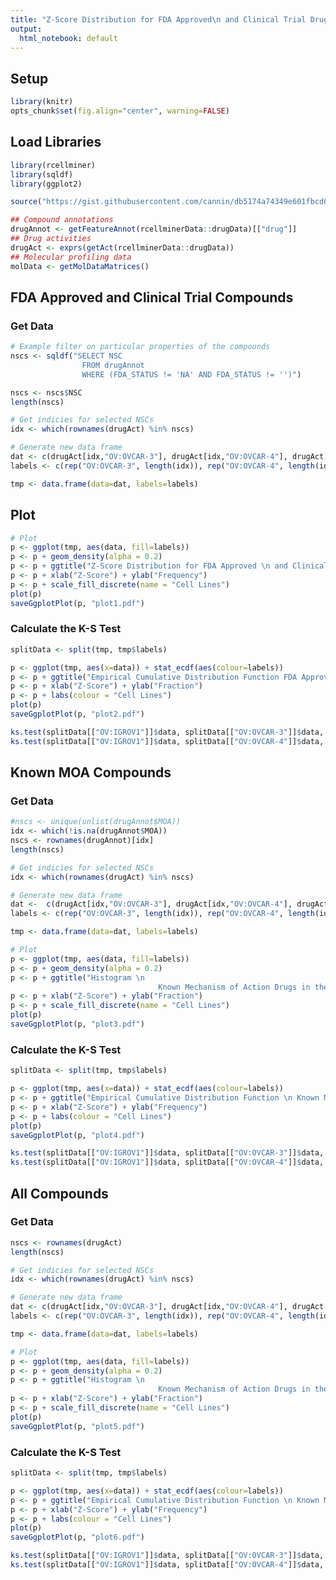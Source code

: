 ```yaml
---
title: "Z-Score Distribution for FDA Approved\n and Clinical Trial Drugs in the NCI-60"
output:
  html_notebook: default
---
```


## Setup 
```r
library(knitr)
opts_chunk$set(fig.align="center", warning=FALSE) 
```

## Load Libraries
```r
library(rcellminer)
library(sqldf)
library(ggplot2)

source("https://gist.githubusercontent.com/cannin/db5174a74349e601fbcd662f1fa2951f/raw/93fc0938fb175ffa484e7d08c254122b6eac2021/saveGgplotPlot.R")

## Compound annotations
drugAnnot <- getFeatureAnnot(rcellminerData::drugData)[["drug"]]
## Drug activities 
drugAct <- exprs(getAct(rcellminerData::drugData))
## Molecular profiling data
molData <- getMolDataMatrices()
```

## FDA Approved and Clinical Trial Compounds
### Get Data
```r
# Example filter on particular properties of the compounds
nscs <- sqldf("SELECT NSC
                FROM drugAnnot 
                WHERE (FDA_STATUS != 'NA' AND FDA_STATUS != '')")

nscs <- nscs$NSC
length(nscs)

# Get indicies for selected NSCs
idx <- which(rownames(drugAct) %in% nscs)

# Generate new data frame
dat <- c(drugAct[idx,"OV:OVCAR-3"], drugAct[idx,"OV:OVCAR-4"], drugAct[idx,"OV:IGROV1"])
labels <- c(rep("OV:OVCAR-3", length(idx)), rep("OV:OVCAR-4", length(idx)), rep("OV:IGROV1", length(idx)))

tmp <- data.frame(data=dat, labels=labels) 
```

## Plot

```r
# Plot
p <- ggplot(tmp, aes(data, fill=labels)) 
p <- p + geom_density(alpha = 0.2)
p <- p + ggtitle("Z-Score Distribution for FDA Approved \n and Clinical Trial Drugs in the NCI-60")
p <- p + xlab("Z-Score") + ylab("Frequency")   
p <- p + scale_fill_discrete(name = "Cell Lines")
plot(p) 
saveGgplotPlot(p, "plot1.pdf")
```

### Calculate the K-S Test 
```r
splitData <- split(tmp, tmp$labels)

p <- ggplot(tmp, aes(x=data)) + stat_ecdf(aes(colour=labels))
p <- p + ggtitle("Empirical Cumulative Distribution Function FDA Approved \n and Clinical Trial Drugs in the NCI-60")
p <- p + xlab("Z-Score") + ylab("Fraction")
p <- p + labs(colour = "Cell Lines")
plot(p)
saveGgplotPlot(p, "plot2.pdf")

ks.test(splitData[["OV:IGROV1"]]$data, splitData[["OV:OVCAR-3"]]$data, alternative="two.sided")
ks.test(splitData[["OV:IGROV1"]]$data, splitData[["OV:OVCAR-4"]]$data, alternative="two.sided")
```

## Known MOA Compounds
### Get Data
```r
#nscs <- unique(unlist(drugAnnot$MOA))
idx <- which(!is.na(drugAnnot$MOA))
nscs <- rownames(drugAnnot)[idx]
length(nscs)

# Get indicies for selected NSCs
idx <- which(rownames(drugAct) %in% nscs)

# Generate new data frame
dat <-  c(drugAct[idx,"OV:OVCAR-3"], drugAct[idx,"OV:OVCAR-4"], drugAct[idx,"OV:IGROV1"])
labels <- c(rep("OV:OVCAR-3", length(idx)), rep("OV:OVCAR-4", length(idx)), rep("OV:IGROV1", length(idx)))

tmp <- data.frame(data=dat, labels=labels) 
```

```r
# Plot
p <- ggplot(tmp, aes(data, fill=labels)) 
p <- p + geom_density(alpha = 0.2)
p <- p + ggtitle("Histogram \n
								 Known Mechanism of Action Drugs in the NCI-60")
p <- p + xlab("Z-Score") + ylab("Fraction")
p <- p + scale_fill_discrete(name = "Cell Lines")
plot(p) 
saveGgplotPlot(p, "plot3.pdf")
```

### Calculate the K-S Test 
```r
splitData <- split(tmp, tmp$labels)

p <- ggplot(tmp, aes(x=data)) + stat_ecdf(aes(colour=labels))
p <- p + ggtitle("Empirical Cumulative Distribution Function \n Known Mechanism of Action Drugs in the NCI-60")
p <- p + xlab("Z-Score") + ylab("Frequency")   
p <- p + labs(colour = "Cell Lines")
plot(p)
saveGgplotPlot(p, "plot4.pdf")

ks.test(splitData[["OV:IGROV1"]]$data, splitData[["OV:OVCAR-3"]]$data, alternative="two.sided")
ks.test(splitData[["OV:IGROV1"]]$data, splitData[["OV:OVCAR-4"]]$data, alternative="two.sided")
```

## All Compounds
### Get Data
```r
nscs <- rownames(drugAct)
length(nscs)

# Get indicies for selected NSCs
idx <- which(rownames(drugAct) %in% nscs)

# Generate new data frame
dat <- c(drugAct[idx,"OV:OVCAR-3"], drugAct[idx,"OV:OVCAR-4"], drugAct[idx,"OV:IGROV1"])
labels <- c(rep("OV:OVCAR-3", length(idx)), rep("OV:OVCAR-4", length(idx)), rep("OV:IGROV1", length(idx)))

tmp <- data.frame(data=dat, labels=labels) 
```

```r
# Plot
p <- ggplot(tmp, aes(data, fill=labels)) 
p <- p + geom_density(alpha = 0.2)
p <- p + ggtitle("Histogram \n
    							 Known Mechanism of Action Drugs in the NCI-60")
p <- p + xlab("Z-Score") + ylab("Fraction")
p <- p + scale_fill_discrete(name = "Cell Lines")
plot(p) 
saveGgplotPlot(p, "plot5.pdf")
```

### Calculate the K-S Test 
```r
splitData <- split(tmp, tmp$labels)

p <- ggplot(tmp, aes(x=data)) + stat_ecdf(aes(colour=labels))
p <- p + ggtitle("Empirical Cumulative Distribution Function \n Known Mechanism of Action Drugs in the NCI-60")
p <- p + xlab("Z-Score") + ylab("Frequency")   
p <- p + labs(colour = "Cell Lines")
plot(p)
saveGgplotPlot(p, "plot6.pdf")

ks.test(splitData[["OV:IGROV1"]]$data, splitData[["OV:OVCAR-3"]]$data, alternative="two.sided")
ks.test(splitData[["OV:IGROV1"]]$data, splitData[["OV:OVCAR-4"]]$data, alternative="two.sided")
```
